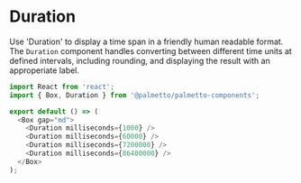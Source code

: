 
<Meta title="Components/Duration/Codesandbox" />

# Duration

Use 'Duration' to display a time span in a friendly human readable format. The `Duration` component handles converting 
between different time units at defined intervals, including rounding, and displaying the result with an approperiate label.

```js codesandbox=palmetto-components
import React from 'react';
import { Box, Duration } from '@palmetto/palmetto-components';

export default () => (
  <Box gap="md">
    <Duration milliseconds={1000} /> 
    <Duration milliseconds={60000} /> 
    <Duration milliseconds={7200000} /> 
    <Duration milliseconds={86400000} />
  </Box>
);
```
